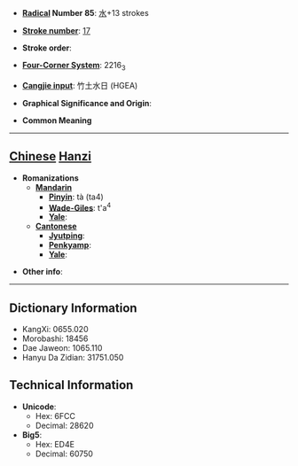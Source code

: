* '''[[Wiktionary:Chinese radical index| Radical]] Number 85''': [[Wiktionary:Chinese radical index 水|水]]+13 strokes

* '''[[Wiktionary:Chinese total strokes index|Stroke number]]''': [[Wiktionary:Chinese total strokes index 17|17]]

* '''Stroke order''': 

* '''[[Wiktionary:Chinese four corner index|Four-Corner System]]''': 2216<sub>3</sub>

* '''[[Wiktionary:Chinese Cangjie index|Cangjie input]]''': 竹土水日 (HGEA)

* '''Graphical Significance and Origin''': 

* '''Common Meaning'''

----

== [[Chinese]] [[Hanzi]] ==

* '''Romanizations'''
** '''[[Mandarin]]'''
*** '''[[Pinyin]]''': tà (ta4)
*** '''[[Wade-Giles]]''': t'a<sup>4</sup>
*** '''[[Yale]]''': 
** '''[[Cantonese]]'''
*** '''[[Jyutping]]''':
*** '''[[Penkyamp]]''': 
*** '''[[Yale]]''': 

* '''Other info''': 

----

== Dictionary Information ==

* KangXi: 0655.020
* Morobashi: 18456
* Dae Jaweon: 1065.110
* Hanyu Da Zidian: 31751.050

== Technical Information ==

* '''Unicode''':
** Hex: 6FCC
** Decimal: 28620
* '''Big5''':
** Hex: ED4E
** Decimal: 60750